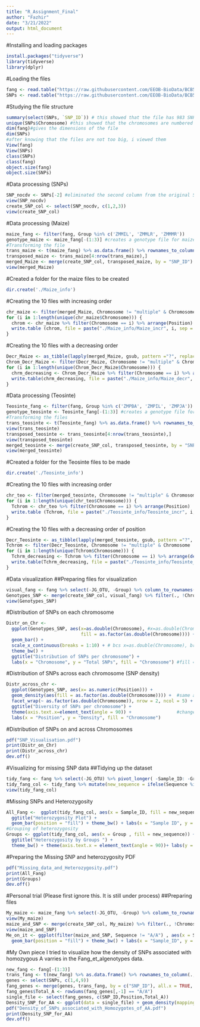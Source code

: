 ---
title: "R_Assignment_Final"
author: "Fazhir"
date: "3/21/2022"
output: html_document
---

#Installing and loading packages
```{r}
install.packages("tidyverse")
library(tidyverse)
library(dplyr)
```

#Loading the files
```{r}
fang <- read.table("https://raw.githubusercontent.com/EEOB-BioData/BCB546-Spring2022/main/assignments/UNIX_Assignment/fang_et_al_genotypes.txt", header = TRUE, sep = "\t")
SNPs <- read.table("https://raw.githubusercontent.com/EEOB-BioData/BCB546-Spring2022/main/assignments/UNIX_Assignment/snp_position.txt", header = TRUE, sep = "\t")
```
#Studying the file structure
```{r}
summary(select(SNPs, `SNP_ID`)) # this showed that the file has 983 SNP_IDs
unique(SNPs$Chromosome) #this showed that the chromosomes are numbered 1-10 with SNPs not mapped to any chromosome while some apperaring on more tan one chromosome.
dim(fang)#gives the dimensions of the file
dim(SNPs)
#after knowing that the files are not too big, i viewed them
View(fang)
View(SNPs)
class(SNPs)
class(fang)
object.size(fang)
object.size(SNPs)
```
#Data processing (SNPs)
```{r}
SNP_nocdv <- SNPs[-2] #eliminated the second column from the original SNP data file
view(SNP_nocdv)
create_SNP_col <- select(SNP_nocdv, c(1,2,3))
view(create_SNP_col)
```

#Data processing (Maize)
```{r}
maize_fang <- filter(fang, Group %in% c('ZMMIL', 'ZMMLR', 'ZMMMR'))
genotype_maize <- maize_fang[-(1:3)] #creates a genotype file for maize without the first 3 columns
#Transforming the file
trans_maize <- t(maize_fang) %>% as.data.frame() %>% rownames_to_column(., var = "SNP_ID")
transposed_maize <- trans_maize[4:nrow(trans_maize),]
merged_Maize <- merge(create_SNP_col, transposed_maize, by = "SNP_ID")
view(merged_Maize)
```
#Created a folder for the maize files to be created
```{r}
dir.create('./Maize_info')
```
#Creating the 10 files with increasing order
```{r}
chr_maize <- filter(merged_Maize, Chromosome != "multiple" & Chromosome != "unknown")
for (i in 1:length(unique(chr_maize$Chromosome))) {
  chrom <- chr_maize %>% filter(Chromosome == i) %>% arrange(Position)
  write.table (chrom, file = paste("./Maize_info/Maize_incr", i, sep = "_"), quote = FALSE)
}
```
#Creating the 10 files with a decreasing order
```{r}
Decr_Maize <- as_tibble(lapply(merged_Maize, gsub, pattern ="?", replacement ="-", fixed = TRUE))
Chrom_Decr_Maize <- filter(Decr_Maize, Chromosome != "multiple" & Chromosome != "unknown")
for (i in 1:length(unique(Chrom_Decr_Maize$Chromosome))) {
  chrm_decreasing <- Chrom_Decr_Maize %>% filter(Chromosome == i) %>% arrange(desc(Position))
  write.table(chrm_decreasing, file = paste("./Maize_info/Maize_decr", i, sep = "_"), quote = FALSE)
}
```
#Data processing (Teosinte)
```{r}
Teosinte_fang <- filter(fang, Group %in% c('ZMPBA', 'ZMPIL', 'ZMPJA'))
genotype_teosinte <- Teosinte_fang[-(1:3)] #creates a genotype file for maize without the first 3 columns
#Transforming the files
trans_teosinte <- t(Teosinte_fang) %>% as.data.frame() %>% rownames_to_column(., var = "SNP_ID")
view(trans_teosinte)
transposed_teosinte <- trans_teosinte[4:nrow(trans_teosinte),]
view(transposed_teosinte)
merged_teosinte <- merge(create_SNP_col, transposed_teosinte, by = "SNP_ID", all.x = TRUE, all.y = TRUE)
view(merged_teosinte)
```
#Created a folder for the Teosinte files to be made
```{r}
dir.create('./Teosinte_info')
```
#Creating the 10 files with increasing order
```{r}
chr_teo <- filter(merged_teosinte, Chromosome != "multiple" & Chromosome != "unknown")
for (i in 1:length(unique(chr_teo$Chromosome))) {
  Tchrom <- chr_teo %>% filter(Chromosome == i) %>% arrange(Position)
  write.table (Tchrom, file = paste("./Teosinte_info/Teosinte_incr", i, sep = "_"), quote = FALSE)
}
```
#Creating the 10 files with a decreasing order of position
```{r}
Decr_Teosinte <- as_tibble(lapply(merged_teosinte, gsub, pattern ="?", replacement ="-", fixed = TRUE))
Tchrom <- filter(Decr_Teosinte, Chromosome != "multiple" & Chromosome != "unknown")
for (i in 1:length(unique(Tchrom$Chromosome))) {
  Tchrm_decreasing <- Tchrom %>% filter(Chromosome == i) %>% arrange(desc(Position))
  write.table(Tchrm_decreasing, file = paste("./Teosinte_info/Teosinte_decr", i, sep = "_"), quote = FALSE)
}
```
#Data visualization
##Preparing files for visualization
```{r}
visual_fang <- fang %>% select(-JG_OTU, -Group) %>% column_to_rownames(., var = "Sample_ID") %>% t() %>% as.data.frame() %>% rownames_to_column(., var = "SNP_ID")
Genotypes_SNP <- merge(create_SNP_col, visual_fang) %>% filter(., !Chromosome %in% c("unknown", "multiple"))
view(Genotypes_SNP)
```
#Distribution of SNPs on each chromosome
```{r}
Distr_on_Chr <- 
  ggplot(Genotypes_SNP, aes(x=as.double(Chromosome), #x=as.double(Chromosome) considers Chr as a number
                            fill = as.factor(as.double(Chromosome)))) +  # for getting chrom in the right order in the legend   
  geom_bar() +
  scale_x_continuous(breaks = 1:10) + # bcs x=as.double(Chromosome), breaks by default don't match chrom number
  theme_bw() + 
  ggtitle("Distribution of SNPs per chromosome") +
  labs(x = "Chromosome", y = "Total SNPs", fill = "Chromosome") #fill = "Chromosome" only replace legend's tittle
```
#Distribution of SNPs across each chromosome (SNP density)
```{r}
Distr_across_chr <- 
  ggplot(Genotypes_SNP, aes(x= as.numeric(Position))) + 
  geom_density(aes(fill = as.factor(as.double(Chromosome)))) +  #same as the previous plot 
  facet_wrap(~ as.factor(as.double(Chromosome)), nrow = 2, ncol = 5) + 
  ggtitle("Diversity of SNPs per chromosome") +
  theme(axis.text.x=element_text(angle = 90)) +                 #change orientation of x axis
  labs(x = "Position", y = "Density", fill = "Chromosome")
```
#Distribution of SNPs on and across Chromosomes
```{r}
pdf("SNP_Visualisation.pdf")
print(Distr_on_Chr)
print(Distr_across_chr)
dev.off()
```
#Visualizing for missing SNP data
##Tidying up the dataset
```{r}
tidy_fang <- fang %>% select(-JG_OTU) %>% pivot_longer( -Sample_ID: -Group, names_to = "SNP_ID", values_to = "Sequence")
tidy_fang_col <- tidy_fang %>% mutate(new_sequence = ifelse(Sequence %in% c("A/A", "T/T", "C/C", "G/G"), "Homozygous", ifelse(Sequence == "?/?", "Missing", "Heterozygous"))) 
view(tidy_fang_col)
```

#Missing SNPs and Heterozygosity
```{r}
All_Fang <-  ggplot(tidy_fang_col, aes(x = Sample_ID, fill = new_sequence)) +
  ggtitle("Heterozygosity Plot") +
  geom_bar(position = "fill") + theme_bw() + labs(x = "Sample ID", y = "Proportion")
#Grouping of heterozygosity
Groups <- ggplot(tidy_fang_col, aes(x = Group , fill = new_sequence)) + geom_bar(position = "fill") + 
  ggtitle("Heterozygosity by Groups ") +
  theme_bw() + theme(axis.text.x = element_text(angle = 90))+ labs(y = "Proportion")
```
#Preparing the Missing SNP and heterozygosity PDF
```{r}
pdf("Missing_data_and_Heterozygosity.pdf")
print(All_Fang)
print(Groups)
dev.off()
```
#Personal trial (Please first ignore this. It is still under process)
##Preparing files
```{r}
My_maize <- maize_fang %>% select(-JG_OTU, -Group) %>% column_to_rownames(., var = "Sample_ID") %>% t() %>% as.data.frame() %>% rownames_to_column(., var = "SNP_ID")
view(My_maize)
maize_and_SNP <- merge(create_SNP_col, My_maize) %>% filter(., !Chromosome %in% c("unknown", "multiple"))
view(maize_and_SNP)
Me_on_it <- ggplot(filter(maize_and_SNP, Sequence != "A/A") , aes(x = Sample_ID, fill = Sequence)) + 
  geom_bar(position = "fill") + theme_bw() + labs(x = "Sample_ID", y = "Proportion")
```
#My Own piece
I tried to visualize how the density of SNPs associated with homozygous A varries in the Fang_et_algenotypes data.
```{r}
new_fang <- fang[-(1:3)]
trans_fang <- t(new_fang) %>% as.data.frame() %>% rownames_to_column(., var = "SNP_ID")
genes <- select(SNPs, c(1,4,9))
fang_genes <- merge(genes, trans_fang, by = c("SNP_ID"), all.x = TRUE, all.y = TRUE)
fang_genes$Total_A <- rowSums(fang_genes[,-1] == "A/A")
single_file <- select(fang_genes, c(SNP_ID,Position,Total_A))
Density_SNP_for_AA <- ggplot(data = single_file) + geom_density(mapping = aes(x=Total_A), fill="red")
pdf("Density_of_SNPs_associated_with_Homozygotes_of_AA.pdf")
print(Density_SNP_for_AA)
dev.off()
```
